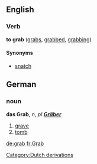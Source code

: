 ==English==
===Verb===
'''to grab''' ([[grabs]], [[grabbed]], [[grabbing]])

====Synonyms====
*[[snatch]]

==German==
===noun===
'''das Grab''', ''n'', ''pl '''[[Gräber]]'''''

# [[grave]]
# [[tomb]]

[[Category:Dutch derivations]]

[[de:grab]]
[[fr:Grab]]